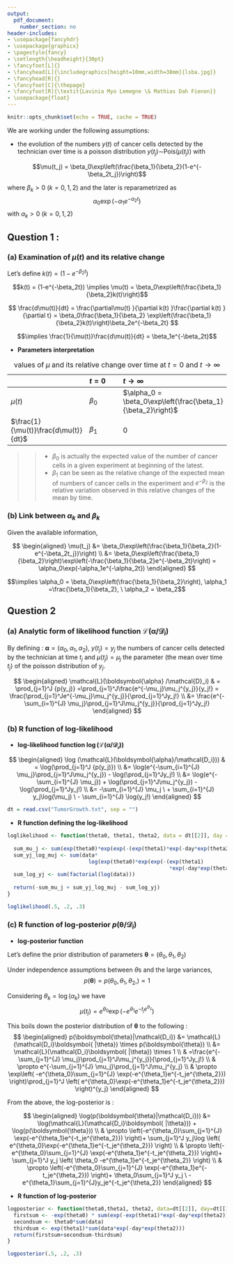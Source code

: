 ---
output: 
  pdf_document: 
    number_section: no
header-includes:
- \usepackage{fancyhdr}
- \usepackage{graphicx}
- \pagestyle{fancy}
- \setlength{\headheight}{30pt}
- \fancyfoot[L]{}
- \fancyhead[L]{\includegraphics[height=10mm,width=38mm]{lsba.jpg}}
- \fancyhead[R]{}
- \fancyfoot[C]{\thepage}
- \fancyfoot[R]{\textit{Lavinia Myo Lemegne \& Mathias Dah Fienon}}
- \usepackage{float}
---

```{r setup, include=FALSE}
knitr::opts_chunk$set(echo = TRUE, cache = TRUE)
```
\thispagestyle{empty}
\pagenumbering{gobble}
\includegraphics[width=3in, height=0.65in]{logo.jpg}
\hfill
\includegraphics[width=3in, height=0.6in]{lsba.jpg} 
\vspace{1.5cm}
\newline
\vspace{1cm}
\begin{center}
    \hrulefill
    \vspace{1cm}
    \centerline{\textbf{\Large LDATS2130}}
    \vspace{0.5cm}
    \newline
    \textbf{\Large Introduction to bayesian statistics }
\end{center}
\vspace{0.5cm}
\hrulefill
\vspace{1cm}

\begin{center}
    \textbf{\Large Project report of Group F} 
\end{center}

\begin{center}
    \textbf{\large Authors : } 
\end{center}
\vspace{0.3cm}
\begin{center}
    \textbf{ \Large Mathias Dah Fienon, } \large noma: 04452100 \vspace{0.3cm} \\ \textbf{\Large \&}  \\ \vspace{0.3cm}
    \textbf{ \Large Lavinia Myo Lemegne, } \large noma: 16562200
\end{center}
\vspace{3cm}
\begin{center}
    \textbf{\Large Academic year:} \large 2022-2023
\end{center}

\newpage

\newpage
\pagenumbering{arabic}

We are working under the following assumptions: 

* the evolution of the numbers $y(t)$ of cancer cells detected by the technician over time is a poisson distribution $y(t_j) \sim$Pois$(\mu(t_j))$ with 

$$\mu(t_j) = \beta_0\exp\left(\frac{\beta_1}{\beta_2}(1-e^{-\beta_2t_j})\right)$$ 

where $\beta_k > 0 \ (k=0,1,2)$ and the later is reparametrized as 
$$\alpha_0\exp(-\alpha_1e^{-\alpha_2t})$$ 
with $\alpha_k > 0 \ (k=0,1,2)$

## Question 1 :

### (a)  Examination of $\mu(t)$ and its relative change

Let's define $k(t) = (1-e^{-\beta_2t})$ 

$$k(t) = (1-e^{-\beta_2t}) \implies \mu(t) = \beta_0\exp\left(\frac{\beta_1}{\beta_2}k(t)\right)$$

$$
\frac{d\mu(t)}{dt} = \frac{\partial\mu(t) }{\partial k(t) }\frac{\partial k(t) }{\partial t} 
= \beta_0\frac{\beta_1}{\beta_2} \exp\left(\frac{\beta_1}{\beta_2}k(t)\right)\beta_2e^{-\beta_2t}
$$

$$\implies \frac{1}{\mu(t)}\frac{d\mu(t)}{dt} =  \beta_1e^{-\beta_2t}$$

* **Parameters interpretation**

||$t=0$|$t \to \infty$|
|:-|:-|:-|
|$\mu(t)$|$\beta_0$|$\alpha_0 =  \beta_0\exp\left(\frac{\beta_1}{\beta_2}\right)$|
|$\frac{1}{\mu(t)}\frac{d\mu(t)}{dt}$|$\beta_1$|$0$|
:values of $\mu$ and its relative change over time at $t = 0$ and $t \to \infty$

>> * $\beta_0$ is actually the expected value of the number of cancer cells in a given experiment at beginning of the latest. 
>> * $\beta_1$ can be seen as the relative change of the expected mean of numbers of cancer cells in the experiment and $e^{-\beta_2}$ is the relative variation observed in this relative changes of the mean by time.


### (b) Link between $\alpha_k$ and $\beta_k$

Given the available information, 

$$
\begin{aligned}
\mu(t_j) &= \beta_0\exp\left(\frac{\beta_1}{\beta_2}(1-e^{-\beta_2t_j})\right)  \\
&= \beta_0\exp\left(\frac{\beta_1}{\beta_2}\right)\exp\left(-\frac{\beta_1}{\beta_2}e^{-\beta_2t}\right) = \alpha_0\exp(-\alpha_1e^{-\alpha_2t})
\end{aligned}
$$

$$\implies \alpha_0 = \beta_0\exp\left(\frac{\beta_1}{\beta_2}\right), \alpha_1 =\frac{\beta_1}{\beta_2}, \ \alpha_2 = \beta_2$$


## Question 2 
### (a) Analytic form of likelihood  function $\mathcal{L}(\boldsymbol{\alpha} /\mathcal{D}_i)$

By defining : $\boldsymbol{\alpha} = (\alpha_0, \alpha_1, \alpha_2)$,  $y(t_j) = y_j$ the numbers of cancer cells detected by the technician at time $t_j$  and $\mu(t_j) = \mu_j$ the parameter (the mean over time $t_j$) of the poisson distribution of $y_j$.   

$$
\begin{aligned}
\mathcal{L}(\boldsymbol{\alpha} /\mathcal{D}_i) & = \prod_{j=1}^J {p(y_j)} =\prod_{j=1}^J\frac{e^{-\mu_j}\mu_j^{y_j}}{y_j!} = \frac{\prod_{j=1}^Je^{-\mu_j}\mu_j^{y_j}}{\prod_{j=1}^Jy_j!} \\ 
&= \frac{e^{-\sum_{i=1}^{J} \mu_j}\prod_{j=1}^J\mu_j^{y_j}}{\prod_{j=1}^Jy_j!}
\end{aligned}
$$


### (b) R function of log-likelihood


* **log-likelihood function $\log (\mathcal{L}(\boldsymbol{\alpha}/\mathcal{D_i}))$**

$$
\begin{aligned}
\log (\mathcal{L}(\boldsymbol{\alpha}/\mathcal{D_i})) & = \log(\prod_{j=1}^J {p(y_j)}) \\
&= \log(e^{-\sum_{i=1}^{J} \mu_j}\prod_{j=1}^J\mu_j^{y_j}) - \log(\prod_{j=1}^Jy_j!) 
\\
&= \log(e^{-\sum_{i=1}^{J} \mu_j})    +  \log(\prod_{j=1}^J\mu_j^{y_j}) - \log(\prod_{j=1}^Jy_j!)
\\
&= -\sum_{i=1}^{J} \mu_j \ + \sum_{i=1}^{J} y_j\log(\mu_j) \ - \sum_{i=1}^{J} \log(y_j!)
\end{aligned}
$$

```{r, echo=FALSE}
dt = read.csv("TumorGrowth.txt", sep = "")
```

\newpage
* **R function defining the log-likelihood**

```{r}
loglikelihood <- function(theta0, theta1, theta2, data = dt[[2]], day = dt[[1]]){
  
  sum_mu_j <- sum(exp(theta0)*exp(exp(-(exp(theta1)*exp(-day*exp(theta2))))))
  sum_yj_log_muj <- sum(data*
                          log(exp(theta0)*exp(exp(-(exp(theta1)
                                                    *exp(-day*exp(theta2)))))))
  sum_log_yj <- sum(factorial(log(data)))
  
  return(-sum_mu_j + sum_yj_log_muj - sum_log_yj)
}

loglikelihood(.5, .2, .3)
```

### (c) R function of log-posterior $p(\boldsymbol{\theta}/\mathcal{D}_i )$

* **log-posterior function**

Let's define the prior distribution of parameters $\boldsymbol{\theta} = (\theta_0, \theta_1, \theta_2)$

Under independence assumptions between $\theta$s and the large variances, $$p(\boldsymbol{\theta}) = p(\theta_0,\theta_1,\theta_2,) \propto 1$$ 

Considering $\theta_k = \log(\alpha_k)$ we have $$\mu(t_j) = e^{\theta_0}\exp(-e^{\theta_1}e^{-t_je^{\theta_2}}) $$

This boils down the posterior distribution of $\boldsymbol{\theta}$ to the following :
$$
\begin{aligned}
p(\boldsymbol{\theta}|\mathcal{D_i}) &= \mathcal{L}(\mathcal{D_i}\boldsymbol{ |\theta}) \times p(\boldsymbol{\theta}) \\
&= \mathcal{L}(\mathcal{D_i}\boldsymbol{ |\theta}) \times 1
\\
& =\frac{e^{-\sum_{j=1}^{J} \mu_j}\prod_{j=1}^J\mu_j^{y_j}}{\prod_{j=1}^Jy_j!}
\\
& \propto e^{-\sum_{j=1}^{J} \mu_j}\prod_{j=1}^J\mu_j^{y_j} \\
& \propto \exp\left(    -e^{\theta_0}\sum_{j=1}^{J} \exp(-e^{\theta_1}e^{-t_je^{\theta_2}})  \right)\prod_{j=1}^J \left( e^{\theta_0}\exp(-e^{\theta_1}e^{-t_je^{\theta_2}}) \right)^{y_j}
\end{aligned}
$$

From the above, the log-posterior is :

$$
\begin{aligned}
\log(p(\boldsymbol{\theta}|\mathcal{D_i})) &= \log(\mathcal{L}(\mathcal{D_i}\boldsymbol{ |\theta})) + \log(p(\boldsymbol{\theta})) \\
& \propto \left(-e^{\theta_0}\sum_{j=1}^{J} \exp(-e^{\theta_1}e^{-t_je^{\theta_2}})  \right)+ \sum_{j=1}^J y_j\log \left( e^{\theta_0}\exp(-e^{\theta_1}e^{-t_je^{\theta_2}}) \right) \\ 
& \propto \left(-e^{\theta_0}\sum_{j=1}^{J} \exp(-e^{\theta_1}e^{-t_je^{\theta_2}})  \right)+ \sum_{j=1}^J y_j \left( \theta_0 -e^{\theta_1}e^{-t_je^{\theta_2}} \right) \\
& \propto \left(-e^{\theta_0}\sum_{j=1}^{J} \exp(-e^{\theta_1}e^{-t_je^{\theta_2}})  \right)+ \theta_0\sum_{j=1}^J y_j \ - e^{\theta_1}\sum_{j=1}^{J}y_je^{-t_je^{\theta_2}}
\end{aligned}
$$

* **R function of log-posterior**


```{r}
logposterior <- function(theta0,theta1, theta2, data=dt[[2]], day=dt[[1]],variance=1){
  firstsum <- -exp(theta0) * sum(exp(-exp(theta1)*exp(-day*exp(theta2))))
  secondsum <- theta0*sum(data)
  thirdsum <- exp(theta1)*sum(data*exp(-day*exp(theta2)))
  return(firstsum+secondsum-thirdsum)
}

logposterior(.5, .2, .3)
```

